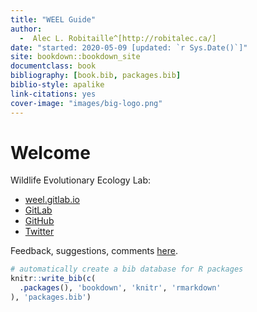 ```yaml
--- 
title: "WEEL Guide"
author:
  -  Alec L. Robitaille^[http://robitalec.ca/]
date: "started: 2020-05-09 [updated: `r Sys.Date()`]"
site: bookdown::bookdown_site
documentclass: book
bibliography: [book.bib, packages.bib]
biblio-style: apalike
link-citations: yes
cover-image: "images/big-logo.png"
---
```



# Welcome

Wildlife Evolutionary Ecology Lab: 


* [weel.gitlab.io](https://weel.gitlab.io/)
* [GitLab](https://gitlab.com/WEEL_grp)
* [GitHub](https://github.com/wildlifeevoeco/)
* [Twitter](https://twitter.com/wildlifeevoeco)


Feedback, suggestions, comments [here](https://gitlab.com/weel/guide/-/issues). 



```r
# automatically create a bib database for R packages
knitr::write_bib(c(
  .packages(), 'bookdown', 'knitr', 'rmarkdown'
), 'packages.bib')
```

